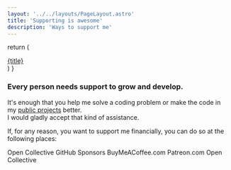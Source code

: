 ```yaml
---
layout: '../../layouts/PageLayout.astro'
title: 'Supporting is awesome'
description: 'Ways to support me'
---
```



  return (
    <a href={link} target='_blank' rel='noopener noreferrer' class='w-full'>
      <div
        class='w-full aspect-square flex flex-col items-center border rounded-2xl group hover:border-primary hover:bg-primary'
      >
        <div class='flex-1 p-2 mx-8 mt-8 text-primary group-hover:text-base-content'>
          <Icon icon={icon} class='h-full w-full group-hover:drop-shadow-lg' />
        </div>
        <div
          class='my-4 mx-2 text-center tracking-wider group-hover:text-base-content group-hover:drop-shadow-lg group-hover:animate-shake'
        >
          {title}
        </div>
      </div>
    </a>
  )
}

<h3 class="!mt-0">Every person needs support to grow and develop.</h3>

It's enough that you help me solve a coding problem or make the code in my
[public projects](https://github.com/Avaray?tab=repositories) better.\
I would gladly accept that kind of assistance.

If, for any reason, you want to support me financially, you can do so at the following places:

<div class='grid grid-cols-2 sm:grid-cols-3 md:grid-cols-4 lg:grid-cols-5 gap-4 [&>*]:min-w-0'>
  <Card title='Revolut' link='https://revolut.me/ufo' icon="simple-icons:revolut">Open Collective</Card>
  <Card title='GitHub Sponsors' link='https://github.com/sponsors/Avaray/' icon="simple-icons:githubsponsors">GitHub Sponsors</Card>
  <Card title='BuyMeACoffee' link='https://buymeacoffee.com/avaray' icon="simple-icons:buymeacoffee">BuyMeACoffee.com</Card>
  <Card title='Patreon' link='https://patreon.com/Avaray_' icon="simple-icons:patreon">Patreon.com</Card>
  <Card title='Open Collective' link='https://opencollective.com/avaray' icon="bi:opencollective">Open Collective</Card>
</div>
